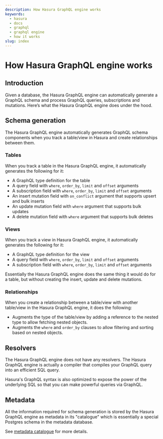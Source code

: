 ```yaml
---
description: How Hasura GraphQL engine works
keywords:
  - hasura
  - docs
  - graphql
  - graphql engine
  - how it works
slug: index
---
```


# How Hasura GraphQL engine works

## Introduction

Given a database, the Hasura GraphQL engine can automatically generate a GraphQL schema and process GraphQL queries, subscriptions and mutations. Here’s what the Hasura GraphQL engine does under the hood.

## Schema generation

The Hasura GraphQL engine automatically generates GraphQL schema components when you track a table/view in Hasura and create relationships between them.

### Tables

When you track a table in the Hasura GraphQL engine, it automatically generates the following for it:

- A GraphQL type definition for the table
- A query field with `where`, `order_by`, `limit` and `offset` arguments
- A subscription field with `where`, `order_by`, `limit` and `offset` arguments
- An insert mutation field with `on_conflict` argument that supports upsert and bulk inserts
- An update mutation field with `where` argument that supports bulk updates
- A delete mutation field with `where` argument that supports bulk deletes

### Views

When you track a view in Hasura GraphQL engine, it automatically generates the following for it:

- A GraphQL type definition for the view
- A query field with `where`, `order_by`, `limit` and `offset` arguments
- A subscription field with `where`, `order_by`, `limit` and `offset` arguments

Essentially the Hasura GraphQL engine does the same thing it would do for a table, but without creating the insert, update and delete mutations.

### Relationships

When you create a relationship between a table/view with another table/view in the Hasura GraphQL engine, it does the following:

- Augments the type of the table/view by adding a reference to the nested type to allow fetching nested objects.
- Augments the `where` and `order_by` clauses to allow filtering and sorting based on nested objects.

## Resolvers

The Hasura GraphQL engine does not have any resolvers. The Hasura GraphQL engine is actually a compiler that compiles your GraphQL query into an efficient SQL query.

Hasura's GraphQL syntax is also optimized to expose the power of the underlying SQL so that you can make powerful queries via GraphQL.

## Metadata

All the information required for schema generation is stored by the Hasura GraphQL engine as metadata in its "catalogue" which is essentially a special Postgres schema in the metadata database.

See [metadata catalogue](/graphql/core/how-it-works/metadata-schema) for more details.
